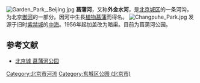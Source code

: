 {{coord|39.907072|N|116.396561|E|type:landmark|display=title}}
[[File:Garden_Park,_Beijing.jpg|thumb]]
'''菖蒲河'''，又称'''外金水河'''，是[[北京市|北京城区]]的一条河沟，为北京[[御河|御河]]的一部分。因河中生長[[植物|植物]][[菖蒲|菖蒲]]而得名。
[[File:Changpuhe_Park.jpg|thumb]]
发源于旧时[[紫禁城|紫禁城]]的[[中南海|中海]]。1956年起加盖改为暗渠。目前为菖蒲河公园。

==参考文献==
* [https://web.archive.org/web/20071016160144/http://kinabaloo.com/changpu_river_park.html 北京城 菖蒲河公园]

[[Category:北京市河流|Category:北京市河流]]
[[Category:东城区公园_(北京市)|Category:东城区公园 (北京市)]]